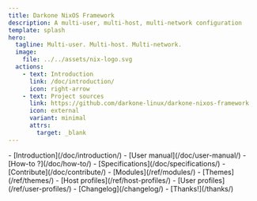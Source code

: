 ```yaml
---
title: Darkone NixOS Framework
description: A multi-user, multi-host, multi-network configuration
template: splash
hero:
  tagline: Multi-user. Multi-host. Multi-network.
  image:
    file: ../../assets/nix-logo.svg
  actions:
    - text: Introduction
      link: /doc/introduction/
      icon: right-arrow
    - text: Project sources
      link: https://github.com/darkone-linux/darkone-nixos-framework
      icon: external
      variant: minimal
      attrs:
        target: _blank
---
```



<CardGrid stagger>
  <Card title="Documentation" icon="information">
    - [Introduction](/doc/introduction/)
    - [User manual](/doc/user-manual/)
    - [How-to ?](/doc/how-to/)
    - [Specifications](/doc/specifications/)
    - [Contribute](/doc/contribute/)
  </Card>
  <Card title="References" icon="open-book">
    - [Modules](/ref/modules/)
    - [Themes](/ref/themes/)
    - [Host profiles](/ref/host-profiles/)
    - [User profiles](/ref/user-profiles/)
  </Card>
  <Card title="Informations" icon="rocket">
    - [Changelog](/changelog/)
    - [Thanks!](/thanks/)
  </Card>
</CardGrid>
